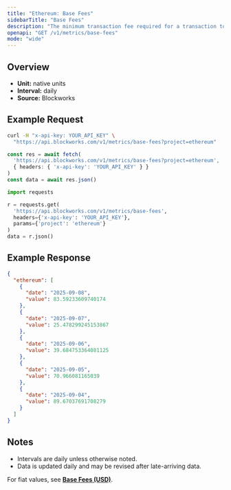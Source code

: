 ```yaml
---
title: "Ethereum: Base Fees"
sidebarTitle: "Base Fees"
description: "The minimum transaction fee required for a transaction to be included in a block"
openapi: "GET /v1/metrics/base-fees"
mode: "wide"
---
```


## Overview

- **Unit:** native units
- **Interval:** daily
- **Source:** Blockworks

## Example Request

<CodeGroup>

```bash cURL
curl -H "x-api-key: YOUR_API_KEY" \
  "https://api.blockworks.com/v1/metrics/base-fees?project=ethereum"
```

```typescript TypeScript
const res = await fetch(
  'https://api.blockworks.com/v1/metrics/base-fees?project=ethereum',
  { headers: { 'x-api-key': 'YOUR_API_KEY' } }
)
const data = await res.json()
```

```python Python
import requests

r = requests.get(
  'https://api.blockworks.com/v1/metrics/base-fees',
  headers={'x-api-key': 'YOUR_API_KEY'},
  params={'project': 'ethereum'}
)
data = r.json()
```

</CodeGroup>

## Example Response

```json
{
  "ethereum": [
    {
      "date": "2025-09-08",
      "value": 83.59233609740174
    },
    {
      "date": "2025-09-07",
      "value": 25.478299245153867
    },
    {
      "date": "2025-09-06",
      "value": 39.684753364081125
    },
    {
      "date": "2025-09-05",
      "value": 70.966081165039
    },
    {
      "date": "2025-09-04",
      "value": 89.67037691708279
    }
  ]
}
```

## Notes
- Intervals are daily unless otherwise noted.
- Data is updated daily and may be revised after late-arriving data.


<Note>For fiat values, see **[Base Fees (USD)](./base-fees-usd)**.</Note>